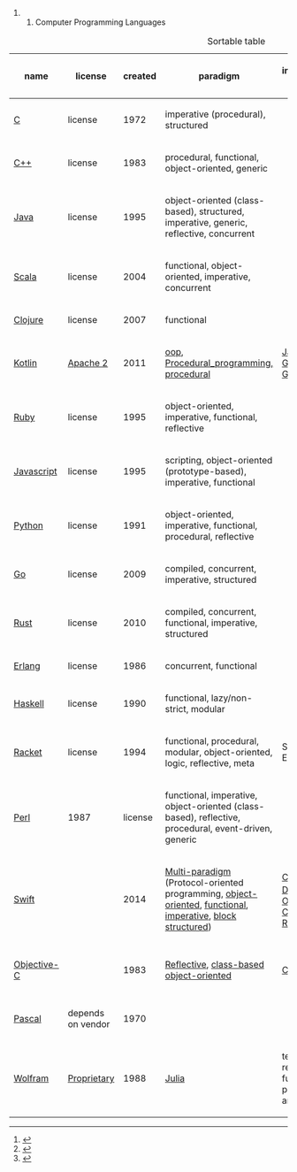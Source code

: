 ## Computer Programming Languages

{| class="wikitable sortable"
|+ Sortable table
|-
! scope="col" | name
! scope="col" | license
! scope="col" | created
! scope="col" | paradigm
! scope="col" | influenced-by
! scope="col" | typing
! scope="col" | GC
! scope="col" | tail call
|-
| [[C_(programming_language)|C]]
| license
| 1972
| imperative (procedural), structured
|
|
| no
| no
|-
| [[C%2B%2B|C++]]
| license
| 1983
| procedural, functional, object-oriented, generic
|
|
| [[Resource Acquisition Is Initialization|no]]
| maybe
|-
| [[Java_(programming_language)|Java]]
| license
| 1995
| object-oriented (class-based), structured, imperative, generic, reflective, concurrent
|
|
| yes
| no
|-
| [[Scala_(programming_language)|Scala]]
| license
| 2004
| functional, object-oriented, imperative, concurrent
|
|
| yes
| no
|-
| [[Clojure|Clojure]]
| license
| 2007
| functional
|
|
| yes
| [http://clojure.org/about/functional_programming#_recursive_looping no]
|-
| [[Kotlin (programming language)|Kotlin]]
| [[Apache license|Apache 2]]
| 2011
| [[https://en.wikipedia.org/wiki/Object-oriented_programming|oop]], [[Procedural_programming, procedural]]
| [[Java (programming language)|Java]], [[Scala (programming language)|Scala]], [[Groovy (programming language)|Groovy]], [[C Sharp (programming language)|C#]], [[Gosu (programming language)|Gosu]]
| [[Type system#Static type-checking|static]]
| yes
| [http://clojure.org/about/functional_programming#_recursive_looping no]
|-
| [[Ruby_(programming_language)|Ruby]]
| license
| 1995
| object-oriented, imperative, functional, reflective
|
|
| [http://www.rubyinside.com/how-ruby-manages-memory-and-garbage-collection-3006.html yes]
| no
|-
| [[JavaScript|Javascript]]
| license
| 1995
| scripting, object-oriented (prototype-based), imperative, functional
|
|
| [https://developer.mozilla.org/en-US/docs/Web/JavaScript/Memory_Management yes]
| no (maybe in ES6)
|-
| [[Python_(programming_language)|Python]]
| license
| 1991
| object-oriented, imperative, functional, procedural, reflective
|
|
| yes
| no
|-
| [[Go_(programming_language)|Go]]
| license
| 2009
| compiled, concurrent, imperative, structured
|
|
| yes
| [https://groups.google.com/forum/#!msg/golang-nuts/nOS2FEiIAaM/miAg83qEn-AJ no]
|-
| [[Rust_(programming_language)|Rust]]
| license
| 2010
| compiled, concurrent, functional, imperative, structured
|
|
| [https://doc.rust-lang.org/std/sync/struct.Arc.html no]
| [https://mail.mozilla.org/pipermail/rust-dev/2013-April/003557.html no]
|-
| [[Erlang_(programming_language)|Erlang]]
| license
| 1986
| concurrent, functional
|
|
| yes
| yes
|-
| [[Haskell_(programming_language)|Haskell]]
| license
| 1990
| functional, lazy/non-strict, modular
|
|
| [https://wiki.haskell.org/GHC/Memory_Management yes]
| [https://wiki.haskell.org/Tail_recursion yes]
|-
| [[Racket_(programming_language)|Racket]]
| license
| 1994
| functional, procedural, modular, object-oriented, logic, reflective, meta
| Scheme, Eiffel
| Dynamic, strong, static
| yes
| yes
|-
| [[Perl_6|Perl]]
| 1987
| license
| functional, imperative, object-oriented (class-based), reflective, procedural, event-driven, generic
|
|
| yes
| no
|-
| [[Swift_(programming_language)|Swift]]
|
| 2014
| [[Multi-paradigm programming language|Multi-paradigm]] (Protocol-oriented programming, [[Object-oriented programming|object-oriented]], [[Functional programming|functional]], [[Imperative programming|imperative]], [[Block (programming)|block structured]])
| [[C Sharp (programming language)|C#]],<ref name="lattner2014">{{cite web|url=http://nondot.org/sabre/|title=Chris Lattner's Homepage|last=Lattner|first=Chris|date=2014-06-03|accessdate=2014-06-03|publisher=Chris Lattner|quote=The Swift language is the product of tireless effort from a team of language experts, documentation gurus, compiler optimization ninjas, and an incredibly important internal dogfooding group who provided feedback to help refine and battle-test ideas. Of course, it also greatly benefited from the experiences hard-won by many other languages in the field, drawing ideas from Objective-C, Rust, Haskell, Ruby, Python, C#, CLU, and far too many others to list.}}</ref> [[CLU (programming language)|CLU]],<ref name="lattner 2014 info 1">{{cite web|url=http://nondot.org/sabre|title=Chris Lattner's Homepage|publisher=Chris Lattner|first=Chris|last=Lattner|authorlink=Chris Lattner|date=June 3, 2014|accessdate=June 3, 2014|quote=I started work on the Swift Programming Language in July of 2010. I implemented much of the basic language structure, with only a few people knowing of its existence. A few other (amazing) people started contributing in earnest late in 2011, and it became a major focus for the Apple Developer Tools group in July 2013 [...] drawing ideas from [[Objective-C]], Rust, Haskell, Ruby, Python, C#, CLU, and far too many others to list.}}</ref> [[D (programming language)|D]],<ref name="swift blog">{{cite web|title=Building  assert()  in Swift, Part 2:  __FILE__  and  __LINE__  - Swift Blog -|url=https://developer.apple.com/swift/blog/?id=15|publisher=Apple Developer|accessdate=September 26, 2014 | quote=Swift borrows a clever feature from the [[D language]]: these identifiers expand to the location of the caller when evaluated in a default argument list.}}</ref> [[Haskell (programming language)|Haskell]], [[Objective-C]], [[Python (programming language)|Python]], [[Rust (programming language)|Rust]], [[Ruby (programming language)|Ruby]]
| [[Type system#Static type-checking|Static]], [[strong typing|strong]], [[type inference|inferred]]
| [https://www.natashatherobot.com/functional-swift-tail-recursion/ no]
| [https://developer.apple.com/library/ios/documentation/Swift/Conceptual/Swift_Programming_Language/AutomaticReferenceCounting.html no]
|-
| [[Objective-C|Objective-C]]
|
| 1983
| [[reflection (computer science)|Reflective]], [[class-based programming|class-based]] [[object-oriented programming|object-oriented]]
| [[C (programming language)|C]], [[Smalltalk]]
| [[Static typing|static]], [[Dynamic typing|dynamic]], [[Weak typing|weak]]
| no
| no
|-
| [[Pascal_(programming_language)|Pascal]]
| depends on vendor
| 1970
| {{hlist |[[Imperative programming|Imperative]] |[[Structured programming|Structured]]}}
|
| {{hlist |[[Static typing|Static]] |[[Strong and weak typing|Strong]] |[[type system#Safely and unsafely typed systems|Safe]]}}
| [http://stackoverflow.com/questions/5900583/garbage-collection-in-sml-java-c-pascal no]
| [http://stackoverflow.com/questions/27596248/why-languages-such-as-c-pascal-cannot-implement-tail-recursion no]
|-
| [[Wolfram_Language|Wolfram]]
| [[Proprietary license|Proprietary]]
| 1988
| [[Julia (programming language)|Julia]]
| term-rewriting, functional, procedural, array
| no maybe
| no maybe
|}
